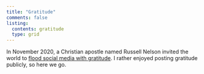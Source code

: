 ```yaml
---
title: "Gratitude"
comments: false
listing:
  contents: gratitude
  type: grid
---
```


In November 2020, a Christian apostle named Russell Nelson invited the world to [flood social media with gratitude](https://www.churchofjesuschrist.org/inspiration/the-story-behind-my-global-prayer-of-gratitude?lang=eng). I rather enjoyed posting gratitude publicly, so here we go.